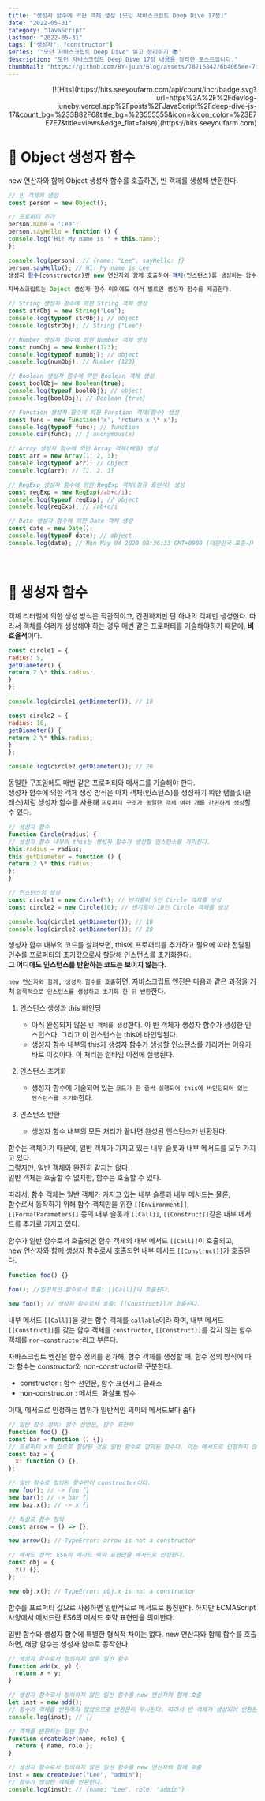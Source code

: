 ```yaml
---
title: "생성자 함수에 의한 객체 생성 [모던 자바스크립트 Deep Dive 17장]"
date: "2022-05-31"
category: "JavaScript"
lastmod: "2022-05-31"
tags: ["생성자", "constructor"]
series: '"모던 자바스크립트 Deep Dive" 읽고 정리하기 📚'
description: "모던 자바스크립트 Deep Dive 17장 내용을 정리한 포스트입니다."
thumbNail: "https://github.com/BY-juun/Blog/assets/78716842/6b4065ee-7d44-4580-899f-58dafcb8b5a7"
---
```


<div align="right">
  [![Hits](https://hits.seeyoufarm.com/api/count/incr/badge.svg?url=https%3A%2F%2Fdevlog-juneby.vercel.app%2Fposts%2FJavaScript%2Fdeep-dive-js-17&count_bg=%233B82F6&title_bg=%23555555&icon=&icon_color=%23E7E7E7&title=views&edge_flat=false)](https://hits.seeyoufarm.com)
</div>

# 🌟 Object 생성자 함수

new 연산자와 함께 Object 생성자 함수를 호출하면, 빈 객체를 생성해 반환한다.

```js
// 빈 객체의 생성
const person = new Object();

// 프로퍼티 추가
person.name = 'Lee';
person.sayHello = function () {
console.log('Hi! My name is ' + this.name);
};

console.log(person); // {name: "Lee", sayHello: ƒ}
person.sayHello(); // Hi! My name is Lee
생성자 함수(constructor)란 new 연산자와 함께 호출하여 객체(인스턴스)를 생성하는 함수를 말한다.

자바스크립트는 Object 생성자 함수 이외에도 여러 빌트인 생성자 함수를 제공한다.

// String 생성자 함수에 의한 String 객체 생성
const strObj = new String('Lee');
console.log(typeof strObj); // object
console.log(strObj); // String {"Lee"}

// Number 생성자 함수에 의한 Number 객체 생성
const numObj = new Number(123);
console.log(typeof numObj); // object
console.log(numObj); // Number {123}

// Boolean 생성자 함수에 의한 Boolean 객체 생성
const boolObj= new Boolean(true);
console.log(typeof boolObj); // object
console.log(boolObj); // Boolean {true}

// Function 생성자 함수에 의한 Function 객체(함수) 생성
const func = new Function('x', 'return x \* x');
console.log(typeof func); // function
console.dir(func); // ƒ anonymous(x)

// Array 생성자 함수에 의한 Array 객체(배열) 생성
const arr = new Array(1, 2, 3);
console.log(typeof arr); // object
console.log(arr); // [1, 2, 3]

// RegExp 생성자 함수에 의한 RegExp 객체(정규 표현식) 생성
const regExp = new RegExp(/ab+c/i);
console.log(typeof regExp); // object
console.log(regExp); // /ab+c/i

// Date 생성자 함수에 의한 Date 객체 생성
const date = new Date();
console.log(typeof date); // object
console.log(date); // Mon May 04 2020 08:36:33 GMT+0900 (대한민국 표준시)
```

<br />

# 🌟 생성자 함수

객체 리터럴에 의한 생성 방식은 직관적이고, 간편하지만 단 하나의 객체만 생성한다. 따라서 객체를 여러개 생성해야 하는 경우 매번 같은 프로퍼티를 기술해야하기 때문에, **비효율적**이다.

```js
const circle1 = {
radius: 5,
getDiameter() {
return 2 \* this.radius;
}
};

console.log(circle1.getDiameter()); // 10

const circle2 = {
radius: 10,
getDiameter() {
return 2 \* this.radius;
}
};

console.log(circle2.getDiameter()); // 20
```

동일한 구조임에도 매번 같은 프로퍼티와 메서드를 기술해야 한다.  
생성자 함수에 의한 객체 생성 방식은 마치 객체(인스턴스)를 생성하기 위한 탬플릿(클래스)처럼 생성자 함수를 사용해 `프로퍼티 구조가 동일한 객체 여러 개를 간편하게 생성`할 수 있다.

```js
// 생성자 함수
function Circle(radius) {
// 생성자 함수 내부의 this는 생성자 함수가 생성할 인스턴스를 가리킨다.
this.radius = radius;
this.getDiameter = function () {
return 2 \* this.radius;
};
}

// 인스턴스의 생성
const circle1 = new Circle(5); // 반지름이 5인 Circle 객체를 생성
const circle2 = new Circle(10); // 반지름이 10인 Circle 객체를 생성

console.log(circle1.getDiameter()); // 10
console.log(circle2.getDiameter()); // 20
```

생성자 함수 내부의 코드를 살펴보면, this에 프로퍼티를 추가하고 필요에 따라 전달된 인수를 프로퍼티의 초기값으로서 할당해 인스턴스를 초기화한다.  
**그 어디에도 인스턴스를 반환하는 코드는 보이지 않는다.**

`new 연산자와 함께, 생성자 함수를 호출`하면, 자바스크립트 엔진은 다음과 같은 과정을 거쳐 `암묵적으로 인스턴스를 생성하고 초기화 한 뒤 반환`한다.

1. 인스턴스 생성과 this 바인딩

   - 아직 완성되지 않은 `빈 객체를 생성`한다. 이 빈 객체가 생성자 함수가 생성한 인스턴스다. 그리고 이 인스턴스는 this에 바인딩된다.
   - 생성자 함수 내부의 this가 생성자 함수가 생성할 인스턴스를 가리키는 이유가 바로 이것이다. 이 처리는 런타임 이전에 실행된다.

2. 인스턴스 초기화

   - 생성자 함수에 기술되어 있는 `코드가 한 줄씩 실행되어 this에 바인딩되어 있는 인스턴스를 초기화`한다.

3. 인스턴스 반환
   - 생성자 함수 내부의 모든 처리가 끝나면 완성된 인스턴스가 반환된다.

함수는 객체이기 때문에, 일반 객체가 가지고 있는 내부 슬롯과 내부 메서드를 모두 가지고 있다.  
그렇지만, 일반 객체와 완전히 같지는 않다.  
일반 객체는 호출할 수 없지만, 함수는 호출할 수 있다.

따라서, 함수 객체는 일반 객체가 가지고 있는 내부 슬롯과 내부 메서드는 물론,  
함수로서 동작하기 위해 함수 객체만을 위한 `[[Environment]]`, `[[FormalParameters]]` 등의 내부 슬롯과 `[[Call]]`, `[[Construct]]`같은 내부 메서드를 추가로 가지고 있다.

함수가 일반 함수로서 호출되면 함수 객체의 내부 메서드 `[[Call]]`이 호출되고,  
new 연산자와 함께 생성자 함수로서 호출되면 내부 메서드 `[[Construct]]`가 호출된다.

```js
function foo() {}

foo(); //일반적인 함수로서 호출: [[Call]]이 호출된다.

new foo(); // 생성자 함수로서 호출: [[Construct]]가 호출된다.
```

내부 메서드 `[[Call]]`을 갖는 함수 객체를 `callable`이라 하며, 내부 메서드 `[[Construct]]`를 갖는 함수 객체를 `constructor`, `[[Construct]]`를 갖지 않는 함수 객체를 `non-constructor`라고 부른다.

자바스크립트 엔진은 함수 정의를 평가해, 함수 객체를 생성할 때, 함수 정의 방식에 따라 함수는 constructor와 non-constructor로 구분한다.

- constructor : 함수 선언문, 함수 표현시그 클래스
- non-constructor : 메서드, 화살표 함수

이때, 메서드로 인정하는 범위가 일반적인 의미의 메서드보다 좁다

```js
// 일반 함수 정의: 함수 선언문, 함수 표현식
function foo() {}
const bar = function () {};
// 프로퍼티 x의 값으로 할당된 것은 일반 함수로 정의된 함수다. 이는 메서드로 인정하지 않는다.
const baz = {
  x: function () {},
};

// 일반 함수로 정의된 함수만이 constructor이다.
new foo(); // -> foo {}
new bar(); // -> bar {}
new baz.x(); // -> x {}

// 화살표 함수 정의
const arrow = () => {};

new arrow(); // TypeError: arrow is not a constructor

// 메서드 정의: ES6의 메서드 축약 표현만을 메서드로 인정한다.
const obj = {
  x() {},
};

new obj.x(); // TypeError: obj.x is not a constructor
```

함수를 프로퍼티 값으로 사용하면 일반적으로 메서드로 통칭한다. 하지만 ECMAScript 사양에서 메서드란 ES6의 메서드 축약 표현만을 의미한다.

일반 함수와 생성자 함수에 특별한 형식적 차이는 없다. new 연산자와 함께 함수를 호출하면, 해당 함수는 생성자 함수로 동작한다.

```js
// 생성자 함수로서 정의하지 않은 일반 함수
function add(x, y) {
  return x + y;
}

// 생성자 함수로서 정의하지 않은 일반 함수를 new 연산자와 함께 호출
let inst = new add();
// 함수가 객체를 반환하지 않았으므로 반환문이 무시된다. 따라서 빈 객체가 생성되어 반환된다.
console.log(inst); // {}

// 객체를 반환하는 일반 함수
function createUser(name, role) {
  return { name, role };
}

// 생성자 함수로서 정의하지 않은 일반 함수를 new 연산자와 함께 호출
inst = new createUser("Lee", "admin");
// 함수가 생성한 객체를 반환한다.
console.log(inst); // {name: "Lee", role: "admin"}
```
